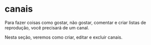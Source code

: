 # canais

Para fazer coisas como gostar, não gostar, comentar e criar listas de reprodução, você precisará de um canal.

Nesta seção, veremos como criar, editar e excluir canais.

<CategoryCards/>